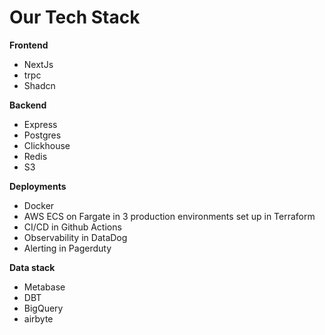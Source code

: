 # Our Tech Stack

**Frontend**
- NextJs
- trpc
- Shadcn

**Backend**
- Express
- Postgres
- Clickhouse
- Redis
- S3

**Deployments**
- Docker
- AWS ECS on Fargate in 3 production environments set up in Terraform
- CI/CD in Github Actions
- Observability in DataDog
- Alerting in Pagerduty 

**Data stack**
- Metabase
- DBT
- BigQuery
- airbyte
